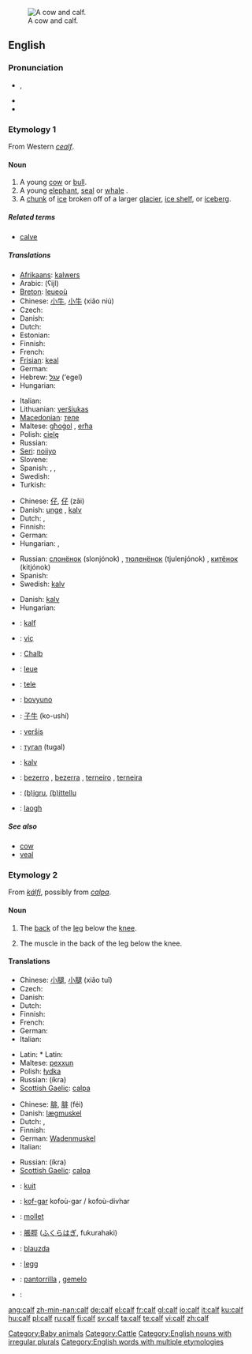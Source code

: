 [[Image:Cow and calf.jpg|thumb|right|A cow and calf.]]
==English==

===Pronunciation===
* {{IPA|/kɑːf/}}, {{SAMPA|/kA:f/}}
* {{audio|en-us-calf.ogg|Audio (US)}}
* {{rhymes|ɑːf}}

===Etymology 1===
From Western {{OS.}} ''[[cealf]]''.

====Noun====
{{en-noun|'''[[calves]] or, less often, [[calfs]]'''}}

# A young [[cow]] or [[bull]].
# A young [[elephant]], [[seal]] or [[whale]] {{italbrac|also used of some other animals}}.
# A [[chunk]] of [[ice]] broken off of a larger [[glacier]], [[ice shelf]], or [[iceberg]].

=====Related terms=====
* [[calve]]

=====Translations=====
{{trans-top|young cow or bull}}
* [[Afrikaans]]: [[kalwers]] {{p}}
* Arabic: {{ARchar|[[عجل]]}} (ʕijl) {{m}}
* [[Breton]]: [[leueoù]] {{p}}
* Chinese: [[小牛]], [[小牛]] (xiǎo niú)
* Czech: {{t-|cs|tele|n}}
* Danish: {{t+|da|kalv|c}}
* Dutch: {{t|nl|kalf|n}}
* Estonian: {{t+|et|vasikas}}
* Finnish: {{t+|fi|vasikka}}
* French: {{t+|fr|veau|m}}
* [[Frisian]]: [[keal]] {{n}}
* German: {{t+|de|Kalb|n}}
* Hebrew: [[עגל]] (‘egel) {{m}}
* Hungarian: {{t|hu|borjú}}
{{trans-mid}}
* Italian: {{t+|it|vitello|m}}
* Lithuanian: [[veršiukas]] {{m}}
* [[Macedonian]]: [[теле]] {{n}}
* Maltese: [[għoġol]] {{m}}, [[erħa]] {{f}}
* Polish: [[cielę]] {{n}}
* Russian: {{t+|ru|телёнок|m|tr=teljónok|sc=Cyrl}}
* [[Seri]]: [[noiiyo]]
* Slovene: {{t+|sl|tele|n}}
* Spanish: {{t+|es|becerro|m}}, {{t+|es|ternero|m}}, {{t-|es|ternera|f}}
* Swedish: {{t+|sv|kalv|c}}
* Turkish: {{t+|tr|dana}}
{{trans-bottom}}

{{trans-top|young elephant, seal or whale (also used of some other animals)}}
* Chinese: [[仔]], [[仔]] (zǎi)
* Danish: [[unge]] {{c}} {{italbrac|of an elephant, seal or whale}}, [[kalv]] {{c}} {{italbrac|of other animals, e.g., moose or antelope}}
* Dutch: {{t|nl|kalf|n}}, {{t+|nl|jong|n}}
* Finnish: {{t-|fi|poikanen}}
* German: {{t+|de|Kalb|n}}
* Hungarian: {{t|hu|borjú}}, {{t|hu|kölyök}}
{{trans-mid}}
* Russian: [[слонёнок]] (slonjónok) {{m}} {{italbrac|elephant calf}}, [[тюленёнок]] (tjulenjónok) {{m}} {{italbrac|seal calf}}, [[китёнок]] (kitjónok) {{m}} {{italbrac|whale calf}}
* Spanish: {{t+|es|cría|f}}
* Swedish: [[kalv]] {{c}}
{{trans-bottom}}

{{trans-top|chunk of ice broken off of a larger glacier, ice shelf, or iceberg}}
* Danish: [[kalv]] {{c}}
* Hungarian: {{t|hu|jégtömb}}
{{trans-mid}}
{{trans-bottom}}

{{checktrans-top}}
* {{ttbc|Afrikaans}}: [[kalf]] {{n}}
* {{ttbc|Albanian}}: [[viç]] {{m}}
* {{ttbc|Alemannic}}: [[Chalb]] {{n}}
* {{ttbc|Breton}}: [[leue]] {{m}}
* {{ttbc|Croatian}}: [[tele]]
* {{ttbc|Ido}}: [[bovyuno]]
{{trans-mid}}
* {{ttbc|Japanese}}: [[子牛]] (ko-ushí)
* {{ttbc|Lithuanian}}: [[veršis]]
* {{ttbc|Mongolian}}: [[тугал]] (tugal)
* {{ttbc|Norwegian}}: [[kalv]] {{m}}
* {{ttbc|Portuguese}}: [[bezerro]] {{m}}, [[bezerra]] {{f}}, [[terneiro]] {{m}}, [[terneira]] {{f}}
* {{ttbc|Sardinian}}: [[(b)igru]], [[(b)ittellu]]
* {{ttbc|Scottish Gaelic}}: [[laogh]] {{m}}
{{trans-bottom}}

=====See also=====
* [[cow]]
* [[veal]]

===Etymology 2===
From {{ON.}} ''[[kálfi]]'', possibly from {{Ir.}} ''[[calpa]]''.

====Noun====
{{en-noun|cal|ves}}

# {{anatomy}} The [[back]] of the [[leg]] below the [[knee]].
# The muscle in the back of the leg below the knee.

====Translations====
{{rfc-level|Translations at L3+ (AutoFormat would have corrected level of Translations)}}
{{trans-top|anatomy: back of the leg below the knee}}
* Chinese: [[小腿]], [[小腿]] (xiǎo tuǐ)
* Czech: {{t-|cs|lýtko|n}}
* Danish: {{t-|da|læg|c}}
* Dutch: {{t+|nl|kuit|m}}
* Finnish: {{t+|fi|pohje}}
* French: {{t-|fr|mollet|m}}
* German: {{t+|de|Wade|f}}
* Italian: {{t-|it|polpaccio|m}}
{{trans-mid}}
* Latin: * Latin: {{t|la|sura|f|alt=sūra}}
* Maltese: [[pexxun]] {{m}}
* Polish: [[łydka]] {{f}}
* Russian: {{t-|ru|икра|f|sc=Cyrl}} (íkra)
* [[Scottish Gaelic]]: [[calpa]] {{m}}
{{trans-bottom}}

{{trans-top|muscle in the back of the leg below the knee}}
* Chinese: [[腓]], [[腓]] (féi)
* Danish: [[lægmuskel]] {{c}}
* Dutch: {{t+|nl|kuit|m}}, {{t|nl|kuitspier|f}}
* Finnish: {{t+|fi|pohje}}
* German: [[Wadenmuskel]] {{m}}
* Italian: {{t-|it|polpaccio|m}}
{{trans-mid}}
* Russian: {{t-|ru|икра|f|sc=Cyrl}} (íkra)
* [[Scottish Gaelic]]: [[calpa]] {{m}}
{{trans-bottom}}

{{checktrans-top}}
* {{ttbc|Afrikaans}}: [[kuit]] {{n}}
* {{ttbc|Breton}}: [[kof-gar]] {{m}} kofoù-gar / kofoù-divhar {{p}}
* {{ttbc|French}}: [[mollet]] {{m}}
{{trans-mid}}
* {{ttbc|Japanese}}: [[脹脛]] ([[ふくらはぎ]], fukurahaki)
* {{ttbc|Lithuanian}}: [[blauzda]] {{f}}
* {{ttbc|Norwegian}}: [[legg]] {{m}}
* {{ttbc|Spanish}}: [[pantorrilla]] {{f}}, [[gemelo]] {{m}}
* {{ttbc|Turkish}}: {{t|tr|baldır}}
{{trans-bottom}}

[[Category:Baby animals]]
[[Category:Cattle]]
[[Category:English nouns with irregular plurals]]
[[Category:English words with multiple etymologies]]

[[ang:calf]]
[[zh-min-nan:calf]]
[[de:calf]]
[[el:calf]]
[[fr:calf]]
[[gl:calf]]
[[io:calf]]
[[it:calf]]
[[ku:calf]]
[[hu:calf]]
[[pl:calf]]
[[ru:calf]]
[[fi:calf]]
[[sv:calf]]
[[ta:calf]]
[[te:calf]]
[[vi:calf]]
[[zh:calf]]
